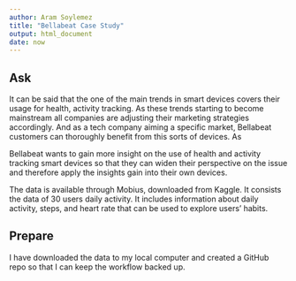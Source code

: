 ```yaml
---
author: Aram Soylemez
title: "Bellabeat Case Study"
output: html_document
date: now
---
```


## Ask

It can be said that the one of the main trends in smart devices covers their usage for health, activity tracking. As these trends starting to become mainstream all companies are adjusting their marketing strategies accordingly. And as a tech company aiming a specific market, Bellabeat customers can thoroughly benefit from this sorts of devices. As

Bellabeat wants to gain more insight on the use of health and activity tracking smart devices so that they can widen their perspective on the issue and therefore apply the insights gain into their own devices.

The data is available through Mobius, downloaded from Kaggle. It consists the data of 30 users daily activity. It includes information about daily activity, steps, and heart rate that can be used to explore users’ habits.

## Prepare

I have downloaded the data to my local computer and created a GitHub repo so that I can keep the workflow backed up. 
